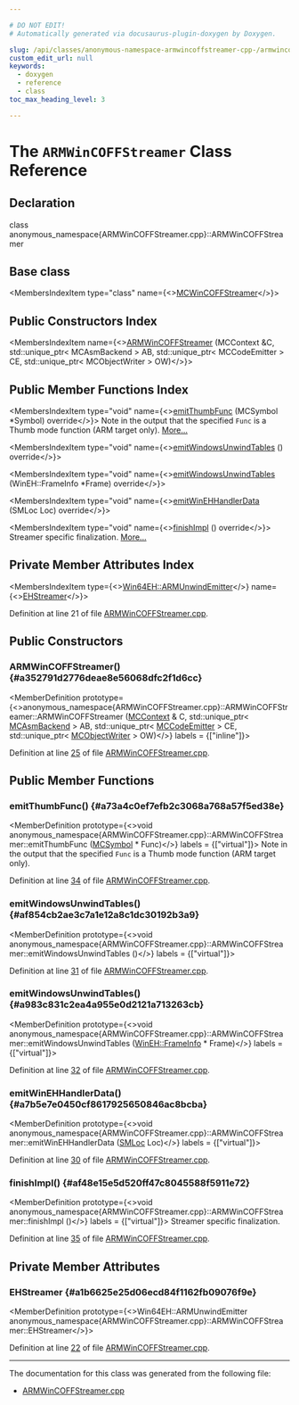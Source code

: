 ```yaml
---

# DO NOT EDIT!
# Automatically generated via docusaurus-plugin-doxygen by Doxygen.

slug: /api/classes/anonymous-namespace-armwincoffstreamer-cpp-/armwincoffstreamer
custom_edit_url: null
keywords:
  - doxygen
  - reference
  - class
toc_max_heading_level: 3

---
```





# The `ARMWinCOFFStreamer` Class Reference

<DoxygenPage pluginConfig={pluginConfig}>



## Declaration

<CodeBlock>class anonymous_namespace{ARMWinCOFFStreamer.cpp}::ARMWinCOFFStreamer</CodeBlock>

## Base class

<MembersIndex>

<MembersIndexItem
  type="class"
  name={<><a href="/docs/api/classes/llvm/mcwincoffstreamer">MCWinCOFFStreamer</a></>}>
</MembersIndexItem>

</MembersIndex>

## Public Constructors Index

<MembersIndex>

<MembersIndexItem
  name={<><a href="#a352791d2776deae8e56068dfc2f1d6cc">ARMWinCOFFStreamer</a> (MCContext &amp;C, std::unique&#95;ptr&lt; MCAsmBackend &gt; AB, std::unique&#95;ptr&lt; MCCodeEmitter &gt; CE, std::unique&#95;ptr&lt; MCObjectWriter &gt; OW)</>}>
</MembersIndexItem>

</MembersIndex>

## Public Member Functions Index

<MembersIndex>

<MembersIndexItem
  type="void"
  name={<><a href="#a73a4c0ef7efb2c3068a768a57f5ed38e">emitThumbFunc</a> (MCSymbol &#42;Symbol) override</>}>
Note in the output that the specified <code>Func</code> is a Thumb mode function (ARM target only). <a href="#a73a4c0ef7efb2c3068a768a57f5ed38e">More...</a>
</MembersIndexItem>

<MembersIndexItem
  type="void"
  name={<><a href="#af854cb2ae3c7a1e12a8c1dc30192b3a9">emitWindowsUnwindTables</a> () override</>}>
</MembersIndexItem>

<MembersIndexItem
  type="void"
  name={<><a href="#a983c831c2ea4a955e0d2121a713263cb">emitWindowsUnwindTables</a> (WinEH::FrameInfo &#42;Frame) override</>}>
</MembersIndexItem>

<MembersIndexItem
  type="void"
  name={<><a href="#a7b5e7e0450cf8617925650846ac8bcba">emitWinEHHandlerData</a> (SMLoc Loc) override</>}>
</MembersIndexItem>

<MembersIndexItem
  type="void"
  name={<><a href="#af48e15e5d520ff47c8045588f5911e72">finishImpl</a> () override</>}>
Streamer specific finalization. <a href="#af48e15e5d520ff47c8045588f5911e72">More...</a>
</MembersIndexItem>

</MembersIndex>

## Private Member Attributes Index

<MembersIndex>

<MembersIndexItem
  type={<><a href="/docs/api/classes/llvm/win64eh/armunwindemitter">Win64EH::ARMUnwindEmitter</a></>}
  name={<><a href="#a1b6625e25d06ecd84f1162fb09076f9e">EHStreamer</a></>}>
</MembersIndexItem>

</MembersIndex>


Definition at line 21 of file <a href="/docs/api/files/lib/lib/target/lib/target/arm/lib/target/arm/mctargetdesc/armwincoffstreamer-cpp">ARMWinCOFFStreamer.cpp</a>.

<SectionDefinition>

## Public Constructors

### ARMWinCOFFStreamer() {#a352791d2776deae8e56068dfc2f1d6cc}

<MemberDefinition
  prototype={<>anonymous&#95;namespace&#123;ARMWinCOFFStreamer.cpp&#125;::ARMWinCOFFStreamer::ARMWinCOFFStreamer (<a href="/docs/api/classes/llvm/mccontext">MCContext</a> &amp; C, std::unique&#95;ptr&lt; <a href="/docs/api/classes/llvm/mcasmbackend">MCAsmBackend</a> &gt; AB, std::unique&#95;ptr&lt; <a href="/docs/api/classes/llvm/mccodeemitter">MCCodeEmitter</a> &gt; CE, std::unique&#95;ptr&lt; <a href="/docs/api/classes/llvm/mcobjectwriter">MCObjectWriter</a> &gt; OW)</>}
  labels = {["inline"]}>

Definition at line <a href="/docs/api/files/lib/lib/target/lib/target/arm/lib/target/arm/mctargetdesc/armwincoffstreamer-cpp/#l00025">25</a> of file <a href="/docs/api/files/lib/lib/target/lib/target/arm/lib/target/arm/mctargetdesc/armwincoffstreamer-cpp">ARMWinCOFFStreamer.cpp</a>.
</MemberDefinition>

</SectionDefinition>

<SectionDefinition>

## Public Member Functions

### emitThumbFunc() {#a73a4c0ef7efb2c3068a768a57f5ed38e}

<MemberDefinition
  prototype={<>void anonymous&#95;namespace&#123;ARMWinCOFFStreamer.cpp&#125;::ARMWinCOFFStreamer::emitThumbFunc (<a href="/docs/api/classes/llvm/mcsymbol">MCSymbol</a> &#42; Func)</>}
  labels = {["virtual"]}>
Note in the output that the specified <code>Func</code> is a Thumb mode function (ARM target only).

Definition at line <a href="/docs/api/files/lib/lib/target/lib/target/arm/lib/target/arm/mctargetdesc/armwincoffstreamer-cpp/#l00034">34</a> of file <a href="/docs/api/files/lib/lib/target/lib/target/arm/lib/target/arm/mctargetdesc/armwincoffstreamer-cpp">ARMWinCOFFStreamer.cpp</a>.
</MemberDefinition>

### emitWindowsUnwindTables() {#af854cb2ae3c7a1e12a8c1dc30192b3a9}

<MemberDefinition
  prototype={<>void anonymous&#95;namespace&#123;ARMWinCOFFStreamer.cpp&#125;::ARMWinCOFFStreamer::emitWindowsUnwindTables ()</>}
  labels = {["virtual"]}>

Definition at line <a href="/docs/api/files/lib/lib/target/lib/target/arm/lib/target/arm/mctargetdesc/armwincoffstreamer-cpp/#l00031">31</a> of file <a href="/docs/api/files/lib/lib/target/lib/target/arm/lib/target/arm/mctargetdesc/armwincoffstreamer-cpp">ARMWinCOFFStreamer.cpp</a>.
</MemberDefinition>

### emitWindowsUnwindTables() {#a983c831c2ea4a955e0d2121a713263cb}

<MemberDefinition
  prototype={<>void anonymous&#95;namespace&#123;ARMWinCOFFStreamer.cpp&#125;::ARMWinCOFFStreamer::emitWindowsUnwindTables (<a href="/docs/api/structs/llvm/wineh/frameinfo">WinEH::FrameInfo</a> &#42; Frame)</>}
  labels = {["virtual"]}>

Definition at line <a href="/docs/api/files/lib/lib/target/lib/target/arm/lib/target/arm/mctargetdesc/armwincoffstreamer-cpp/#l00032">32</a> of file <a href="/docs/api/files/lib/lib/target/lib/target/arm/lib/target/arm/mctargetdesc/armwincoffstreamer-cpp">ARMWinCOFFStreamer.cpp</a>.
</MemberDefinition>

### emitWinEHHandlerData() {#a7b5e7e0450cf8617925650846ac8bcba}

<MemberDefinition
  prototype={<>void anonymous&#95;namespace&#123;ARMWinCOFFStreamer.cpp&#125;::ARMWinCOFFStreamer::emitWinEHHandlerData (<a href="/docs/api/classes/llvm/smloc">SMLoc</a> Loc)</>}
  labels = {["virtual"]}>

Definition at line <a href="/docs/api/files/lib/lib/target/lib/target/arm/lib/target/arm/mctargetdesc/armwincoffstreamer-cpp/#l00030">30</a> of file <a href="/docs/api/files/lib/lib/target/lib/target/arm/lib/target/arm/mctargetdesc/armwincoffstreamer-cpp">ARMWinCOFFStreamer.cpp</a>.
</MemberDefinition>

### finishImpl() {#af48e15e5d520ff47c8045588f5911e72}

<MemberDefinition
  prototype={<>void anonymous&#95;namespace&#123;ARMWinCOFFStreamer.cpp&#125;::ARMWinCOFFStreamer::finishImpl ()</>}
  labels = {["virtual"]}>
Streamer specific finalization.

Definition at line <a href="/docs/api/files/lib/lib/target/lib/target/arm/lib/target/arm/mctargetdesc/armwincoffstreamer-cpp/#l00035">35</a> of file <a href="/docs/api/files/lib/lib/target/lib/target/arm/lib/target/arm/mctargetdesc/armwincoffstreamer-cpp">ARMWinCOFFStreamer.cpp</a>.
</MemberDefinition>

</SectionDefinition>

<SectionDefinition>

## Private Member Attributes

### EHStreamer {#a1b6625e25d06ecd84f1162fb09076f9e}

<MemberDefinition
  prototype={<>Win64EH::ARMUnwindEmitter anonymous&#95;namespace&#123;ARMWinCOFFStreamer.cpp&#125;::ARMWinCOFFStreamer::EHStreamer</>}>

Definition at line <a href="/docs/api/files/lib/lib/target/lib/target/arm/lib/target/arm/mctargetdesc/armwincoffstreamer-cpp/#l00022">22</a> of file <a href="/docs/api/files/lib/lib/target/lib/target/arm/lib/target/arm/mctargetdesc/armwincoffstreamer-cpp">ARMWinCOFFStreamer.cpp</a>.
</MemberDefinition>

</SectionDefinition>

<hr/>

The documentation for this class was generated from the following file:

<ul>
<li><a href="/docs/api/files/lib/lib/target/lib/target/arm/lib/target/arm/mctargetdesc/armwincoffstreamer-cpp">ARMWinCOFFStreamer.cpp</a></li>
</ul>

</DoxygenPage>
